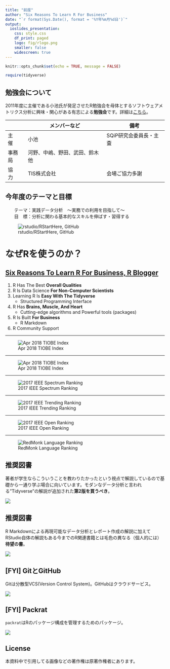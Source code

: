 ---
title: "前座"
author: "Six Reasons To Learn R For Business"
date: "`r format(Sys.Date(), format = '%Y年%m月%d日')`"
output:
  ioslides_presentation:
    css: style.css
    df_print: paged
    logo: fig/rlogo.png
    smaller: false
    widescreen: true
---

```{r setup, include=FALSE}
knitr::opts_chunk$set(echo = TRUE, message = FALSE)

require(tidyverse)
```

## 勉強会について
2011年度に主催である小池氏が発足させたR勉強会を母体とするソフトウェアメトリクス分析に興味・関心がある有志による**勉強会**です。詳細は[こちら](https://sites.google.com/site/kantometrics/home)。

　     | メンバーなど                   | 備考
-------|--------------------------------|------------------------
主　催 | 小池                           | SQiP研究会委員長・主査
事務局 | 河野、中嶋、野田、武田、鈴木他 | 
協　力 | TIS株式会社                    | 会場ご協力多謝


## 今年度のテーマと目標
　　テーマ：実践データ分析　～実務での利用を目指して～  
　　目　標：分析に関わる基本的なスキルを伸ばす・習得する

![rstudio/RStartHere, GitHub](./fig/dswf.png)

# なぜRを使うのか？

## [Six Reasons To Learn R For Business, R Blogger](https://www.r-bloggers.com/six-reasons-to-learn-r-for-business/){target="_blank"}

1. R Has The Best **Overall Qualities**
1. R Is Data Science **For Non-Computer Scientists**
1. Learning R Is **Easy With The Tidyverse**
    * Structured Programming Interface
1. R Has **Brains, Muscle, And Heart**
    * Cutting-edge algorithms and Powerful tools (packages)
1. R Is Built **For Business**
    * R Markdown
1. R Community Support

<!-- [original](http://www.business-science.io/business/2017/12/27/six-reasons-to-use-R-for-business.html){target="_blank"} -->

---

![Apr 2018 TIOBE Index](./fig/TIOBE_index_201804.png)

---

![Apr 2018 TIOBE Index](./fig/TIOBE_index_R_201804.png)

---

![2017 IEEE Spectrum Ranking](./fig/IEEE_Spectrum_Ranking_2017.png)

---

![2017 IEEE Trending Ranking](./fig/IEEE_Trending_Ranking_2017.png)

---

![2017 IEEE Open Ranking](./fig/IEEE_Open_Source_Hubs_Ranking_2017.png)

---

![RedMonk Language Ranking](./fig/redmonklang.png)


## 推奨図書
著者が学生ならこういうことを教わりたかったという視点で解説しているので基礎から一通り学ぶ場合に向いています。モダンなデータ分析と言われる"Tidyverse"の解説が追加された**第2版を買うべき**。

![](./fig/r_for_everyone.jpg)


## 推奨図書
R Markdownによる再現可能なデータ分析とレポート作成の解説に加えてRStudio自体の解説もある今までのR関連書籍とは毛色の異なる（個人的には）**待望の書**。

![](./fig/wonderful_R_vol3.jpg)


## [FYI] GitとGitHub
Gitは分散型VCS(Version Control System)。GitHubはクラウドサービス。

![](./fig/git_github_rstudio.png)


## [FYI] Packrat
`packrat`はRのパッケージ構成を管理するためのパッケージ。

![](./fig/packrat.png)

## License
本資料中で引用してる画像などの著作権は原著作権者にあります。